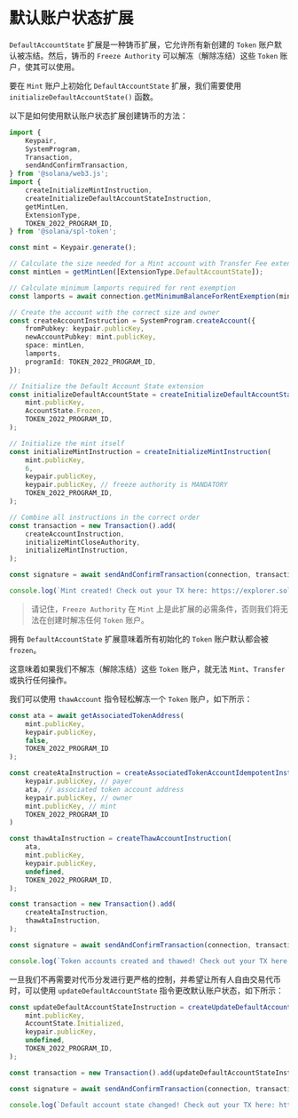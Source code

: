 
# 默认账户状态扩展

`DefaultAccountState` 扩展是一种铸币扩展，它允许所有新创建的 `Token` 账户默认被冻结。然后，铸币的 `Freeze Authority` 可以解冻（解除冻结）这些 `Token` 账户，使其可以使用。

<ArticleSection name="初始化铸币账户" id="initializing-the-mint-account" level="h2" />

要在 `Mint` 账户上初始化 `DefaultAccountState` 扩展，我们需要使用 `initializeDefaultAccountState()` 函数。

以下是如何使用默认账户状态扩展创建铸币的方法：

```ts
import {
    Keypair,
    SystemProgram,
    Transaction,
    sendAndConfirmTransaction,
} from '@solana/web3.js';
import {
    createInitializeMintInstruction,
    createInitializeDefaultAccountStateInstruction,
    getMintLen,
    ExtensionType,
    TOKEN_2022_PROGRAM_ID,
} from '@solana/spl-token';

const mint = Keypair.generate();

// Calculate the size needed for a Mint account with Transfer Fee extension
const mintLen = getMintLen([ExtensionType.DefaultAccountState]);

// Calculate minimum lamports required for rent exemption
const lamports = await connection.getMinimumBalanceForRentExemption(mintLen);

// Create the account with the correct size and owner
const createAccountInstruction = SystemProgram.createAccount({
    fromPubkey: keypair.publicKey,
    newAccountPubkey: mint.publicKey,
    space: mintLen,
    lamports,
    programId: TOKEN_2022_PROGRAM_ID,
});

// Initialize the Default Account State extension
const initializeDefaultAccountState = createInitializeDefaultAccountStateInstruction(
    mint.publicKey,
    AccountState.Frozen,
    TOKEN_2022_PROGRAM_ID,
);

// Initialize the mint itself
const initializeMintInstruction = createInitializeMintInstruction(
    mint.publicKey,
    6,
    keypair.publicKey,
    keypair.publicKey, // freeze authority is MANDATORY
    TOKEN_2022_PROGRAM_ID,
);

// Combine all instructions in the correct order
const transaction = new Transaction().add(
    createAccountInstruction,
    initializeMintCloseAuthority,
    initializeMintInstruction,
);

const signature = await sendAndConfirmTransaction(connection, transaction, [keypair, mint]);

console.log(`Mint created! Check out your TX here: https://explorer.solana.com/tx/${signature}?cluster=devnet`);
```

> 请记住，`Freeze Authority` 在 `Mint` 上是此扩展的必需条件，否则我们将无法在创建时解冻任何 `Token` 账户。

<ArticleSection name="解冻代币账户" id="thawing-the-token-account" level="h2" />

拥有 `DefaultAccountState` 扩展意味着所有初始化的 `Token` 账户默认都会被 `frozen`。

这意味着如果我们不解冻（解除冻结）这些 `Token` 账户，就无法 `Mint`、`Transfer` 或执行任何操作。

我们可以使用 `thawAccount` 指令轻松解冻一个 `Token` 账户，如下所示：

```ts
const ata = await getAssociatedTokenAddress(
    mint.publicKey,
    keypair.publicKey,
    false,
    TOKEN_2022_PROGRAM_ID
);

const createAtaInstruction = createAssociatedTokenAccountIdempotentInstruction(
    keypair.publicKey, // payer
    ata, // associated token account address
    keypair.publicKey, // owner
    mint.publicKey, // mint
    TOKEN_2022_PROGRAM_ID
)

const thawAtaInstruction = createThawAccountInstruction(
    ata,
    mint.publicKey,
    keypair.publicKey,
    undefined,
    TOKEN_2022_PROGRAM_ID,
);

const transaction = new Transaction().add(
    createAtaInstruction,
    thawAtaInstruction,
);

const signature = await sendAndConfirmTransaction(connection, transaction, [keypair], {skipPreflight: true});

console.log(`Token accounts created and thawed! Check out your TX here: https://explorer.solana.com/tx/${signature}?cluster=devnet`);
```

<ArticleSection name="更改默认账户状态" id="changing-the-default-account-state" level="h2" />

一旦我们不再需要对代币分发进行更严格的控制，并希望让所有人自由交易代币时，可以使用 `updateDefaultAccountState` 指令更改默认账户状态，如下所示：

```ts
const updateDefaultAccountStateInstruction = createUpdateDefaultAccountStateInstruction(
    mint.publicKey,
    AccountState.Initialized,
    keypair.publicKey,
    undefined,
    TOKEN_2022_PROGRAM_ID,
);

const transaction = new Transaction().add(updateDefaultAccountStateInstruction);

const signature = await sendAndConfirmTransaction(connection, transaction, [keypair]);

console.log(`Default account state changed! Check out your TX here: https://explorer.solana.com/tx/${signature}?cluster=devnet`);
```